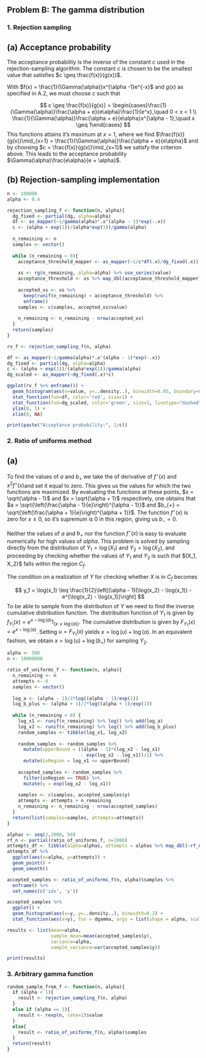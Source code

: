 ## Problem B: The gamma distribution


### 1. Rejection sampling

## (a) Acceptance probability

The acceptance probability is the inverse of the constant $c$ used in the rejection-sampling algorithm. The constant $c$ is chosen to be the smallest value that satisfies $c \geq \frac{f(x)}{g(x)}$. 

With $f(x) = \frac{1}{\Gamma(\alpha)}x^{\alpha -1}e^{-x}$ and $g(x)$ as specified in A.2, we must choose $c$ such that

$$
c \geq \frac{f(x)}{g(x)} = \begin{cases}\frac{1}{\Gamma(\alpha)}\frac{\alpha + e}{e\alpha}\frac{1}{e^x},\quad 0 < x < 1 \\ 
\frac{1}{\Gamma(\alpha)}\frac{\alpha + e}{e\alpha}x^{\alpha - 1},\quad x \geq 1\end{cases}
$$
This functions attains it's maximum at $x=1$, where we find $\frac{f(x)}{g(x)}\mid_{x=1} = \frac{1}{\Gamma(\alpha)}\frac{\alpha + e}{e\alpha}$ and by choosing $c = \frac{f(x)}{g(x)}\mid_{x=1}$ we satisfy the criterion above. This leads to the acceptance probability $\Gamma(\alpha)\frac{e\alpha}{e + \alpha}$.

## (b) Rejection-sampling implementation


```r
n <- 100000
alpha <- 0.4

rejection_sampling_f <- function(n, alpha){
  dg_fixed <- partial(dg, alpha=alpha)
  df <- as_mapper(~1/gamma(alpha)*.x^(alpha - 1)*exp(-.x))
  c <- (alpha + exp(1))/(alpha*exp(1))/gamma(alpha)
  
  n_remaining <- n
  samples <- vector()
  
  while (n_remaining > 0){
    acceptance_threshold_mapper <- as_mapper(~1/c*df(.x)/dg_fixed(.x))
    
    xs <- rg(n_remaining, alpha=alpha) %>% use_series(value)
    acceptance_threshold <- xs %>% map_dbl(acceptance_threshold_mapper)
    
    accepted_xs <- xs %>%
      keep(runif(n_remaining) < acceptance_threshold) %>%
      enframe()
    samples <- c(samples, accepted_xs$value)
    
    n_remaining <- n_remaining - nrow(accepted_xs)
  }
  return(samples)
}

rv_f <- rejection_sampling_f(n, alpha)

df <- as_mapper(~1/gamma(alpha)*.x^(alpha - 1)*exp(-.x))
dg_fixed <- partial(dg, alpha=alpha)
c <- (alpha + exp(1))/(alpha*exp(1))/gamma(alpha)
dg_scaled <- as_mapper(~dg_fixed(.x)*c)

ggplot(rv_f %>% enframe()) +
  geom_histogram(aes(x=value, y=..density..), binwidth=0.05, boundary=0) +
  stat_function(fun=df, color='red', size=1) +
  stat_function(fun=dg_scaled, color='green', size=1, linetype="dashed") +
  ylim(0, 1) +
  xlim(0, NA)

print(paste("Acceptance probability:", 1/c))

```



### 2. Ratio of uniforms method

## (a)

To find the values of $a$ and $b_{+}$ we take the of derivative of $f^{\star}(x)$ and $x^2f^{\star}(x)$and set it equal to zero. This gives us the values for which the two functions are maximized. By evaluating the functions at these points, $x = \sqrt{\alpha - 1}$ and $x = \sqrt{\alpha + 1}$ respectively, one obtains that
$a = \sqrt{\left(\frac{\alpha - 1}{e}\right)^{\alpha - 1}}$ and $b_{+} = \sqrt{\left(\frac{\alpha + 1}{e}\right)^{\alpha + 1}}$. The function $f^{\star}(x)$ is zero for $x \leq 0$, so it's supremum is 0 in this region, giving us $b_{-} = 0$.

Neither the values of $a$ and $b_{+}$ nor the function $f^{\star}(x)$ is easy to evaluate numerically for high values of $alpha$. This problem is solved by sampling directly from the distribution of $Y_1 = \log(X_1)$ and $Y_2 = \log(X_2)$, and proceeding by checking whether the values of $Y_1$ and $Y_2$ is such that $(X_1, X_2}$ falls within the region $C_f$.

The condition on a realization of $Y$ for checking whether $X$ is in $C_f$ becomes 

$$
y_1 = \log(x_1) \leq \frac{1}{2}\left[(\alpha - 1)(\log(x_2) - \log(x_1)) - e^{\log(x_2) - \log(x_1)}\right]
$$
To be able to sample from the distribution of $Y$ we need to find the inverse cumulative distribution function. The distribution function of $Y_1$ is given by $f_{Y_1}(x) = e^{x - \log(a)}\mathrm{1}_{\{x \leq \log(a)\}}$. The cumulative distribution is given by $F_{Y_1}(x) = e^{x - \log(a)}$. Setting $u = F_{Y_1}(x)$ yields $x = \log(u) + \log(a)$. In an equivalent fashion, we obtain $x = \log(u) + \log(b_{+})$ for sampling $Y_2$.

```r
alpha <- 500
n <- 10000000

ratio_of_uniforms_f <- function(n, alpha){
  n_remaining <- n
  attempts <- 0
  samples <- vector()
  
  log_a <- (alpha - 1)/2*log((alpha - 1)/exp(1))
  log_b_plus <- (alpha + 1)/2*log((alpha + 1)/exp(1))
  
  while (n_remaining > 0) {
    log_x1 <- runif(n_remaining) %>% log() %>% add(log_a)
    log_x2 <- runif(n_remaining) %>% log() %>% add(log_b_plus)
    random_samples <- tibble(log_x1, log_x2)
  
    random_samples <- random_samples %>%
      mutate(upperBound = ((alpha - 1)*(log_x2 - log_x1)
                           - exp(log_x2 - log_x1))/2) %>%
      mutate(inRegion = log_x1 <= upperBound)
  
    accepted_samples <- random_samples %>%
      filter(inRegion == TRUE) %>%
      mutate(y = exp(log_x2 - log_x1))
    
    samples <- c(samples, accepted_samples$y)
    attempts <- attempts + n_remaining
    n_remaining <- n_remaining - nrow(accepted_samples)
  }
  return(list(samples=samples, attempts=attempts))
}

alphas <- seq(2,2000, 50)
rf_n <- partial(ratio_of_uniforms_f, n=1000)
attempts_df <- tibble(alpha=alphas, attempts = alphas %>% map_dbl(~rf_n(.x)$attempts))
attempts_df %>%
  ggplot(aes(x=alpha, y=attempts)) +
  geom_point() +
  geom_smooth()

accepted_samples <- ratio_of_uniforms_f(n, alpha)$samples %>%
  enframe() %>% 
  set_names(c('idx', 'y'))

accepted_samples %>%
  ggplot() +
  geom_histogram(aes(x=y, y=..density..), binwidth=0.2) +
  stat_function(aes(x=y), fun = dgamma, args = list(shape = alpha, scale = 1))

results <- list(mean=alpha,
                sample_mean=mean(accepted_samples$y),
                variance=alpha,
                sample_variance=var(accepted_samples$y))

print(results)
```






### 3. Arbitrary gamma function

```r
random_sample_from_f <- function(n, alpha){
  if (alpha < 1){
    result <- rejection_sampling_f(n, alpha)
  }
  else if (alpha == 1){
    result <- rexp(n, rate=1)$value
  }
  else{
    result <- ratio_of_uniforms_f(n, alpha)$samples
  }
  return(result)
}
```

